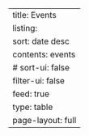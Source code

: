 ---
title: Events
listing:
  sort: date desc
  contents: events
#   sort-ui: false
  filter-ui: false
  feed: true
  type: table
page-layout: full
---